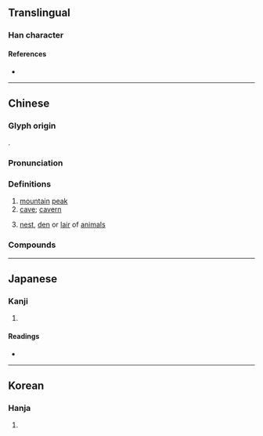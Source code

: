 {{also|峀}}
{{character info}}
==Translingual==

===Han character===
{{Han char|rn=46|rad=山|as=05|sn=8|four=25760|canj=ULW|ids=⿰山由}}

====References====
* {{Han ref|kx=0309.220|dkj=07991|dj=0609.180|hdz=10766.140|uh=5CAB|ud=23723|bh=A9A6|bd=43430}}

----
==Chinese==
{{zh-forms}}

===Glyph origin===
{{Han etym}}
{{Han compound|山|由|ls=psc|c1=s|c2=p|t1=mountain}}.

===Pronunciation===
{{zh-pron
|m=xiù
|m-s=
|dg=
|c=zau6
|c-t=
|g=
|h=pfs=
|j=
|md=
|mn=siū
|mn-t=
|w=
|x=
|mc=y
|oc=y
|cat=n
}}

===Definitions===
{{zh-hanzi}}

# [[mountain]] [[peak]]
# [[cave]]; [[cavern]]
# {{lb|zh|Min Nan}} [[nest]], [[den]] or [[lair]] of [[animals]]

===Compounds===
{{zh-der|狗岫|虎岫|繳岫|蟻岫|蜂岫|嵒岫|岫幌|煙嵐雲岫|筆岫|出岫|危岫|吳岫|山岫|岫壑|岫居|峭岫|峰岫|峻岫|崑岫|嵐岫|嶺岫|巒岫|巖岫|川岫|幽岫|斷岫|望岫息心|林岫|楚岫|楚岫瑤姬|楚岫秦雲|沙岫|煙岫|玉岫|穴岫|穹岫|窮岫|遠岫|重岫|金岫|陽岫|雨岫|雪岫|雲岫|霄岫|霞岫|霽岫|靈岫|香岫|驪岫|鱣岫|黃岫|龍岫}}

----

==Japanese==

===Kanji===
{{ja-kanji|grade=|rs=山05}}

# {{rfdef|ja|sort=山05}}

====Readings====
* {{ja-readings
|goon=じゅ
|kanon=しゅう<しう
|kun=くき-, みさき-, みね-
}}

----

==Korean==

===Hanja===
{{ko-hanja|hangeul=수|rv=su|mr=su}}

# {{rfdef|ko|sort=山05}}